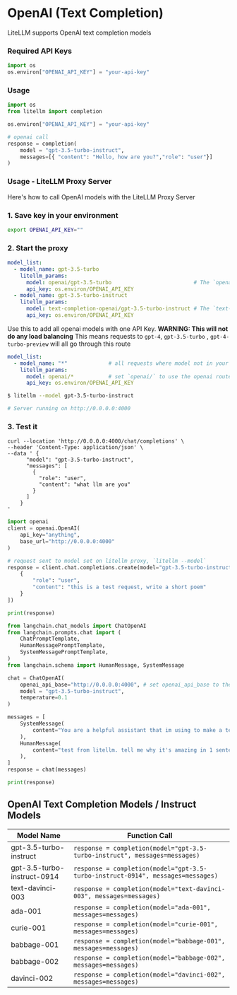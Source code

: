 


# OpenAI (Text Completion)

LiteLLM supports OpenAI text completion models

### Required API Keys

```python
import os 
os.environ["OPENAI_API_KEY"] = "your-api-key"
```

### Usage
```python
import os 
from litellm import completion

os.environ["OPENAI_API_KEY"] = "your-api-key"

# openai call
response = completion(
    model = "gpt-3.5-turbo-instruct", 
    messages=[{ "content": "Hello, how are you?","role": "user"}]
)
```

### Usage - LiteLLM Proxy Server

Here's how to call OpenAI models with the LiteLLM Proxy Server

### 1. Save key in your environment

```bash
export OPENAI_API_KEY=""
```

### 2. Start the proxy 

<Tabs>
<TabItem value="config" label="config.yaml">

```yaml
model_list:
  - model_name: gpt-3.5-turbo
    litellm_params:
      model: openai/gpt-3.5-turbo                          # The `openai/` prefix will call openai.chat.completions.create
      api_key: os.environ/OPENAI_API_KEY
  - model_name: gpt-3.5-turbo-instruct
    litellm_params:
      model: text-completion-openai/gpt-3.5-turbo-instruct # The `text-completion-openai/` prefix will call openai.completions.create
      api_key: os.environ/OPENAI_API_KEY
```
</TabItem>
<TabItem value="config-*" label="config.yaml - proxy all OpenAI models">

Use this to add all openai models with one API Key. **WARNING: This will not do any load balancing**
This means requests to `gpt-4`, `gpt-3.5-turbo` , `gpt-4-turbo-preview` will all go through this route 

```yaml
model_list:
  - model_name: "*"             # all requests where model not in your config go to this deployment
    litellm_params:
      model: openai/*           # set `openai/` to use the openai route
      api_key: os.environ/OPENAI_API_KEY
```
</TabItem>
<TabItem value="cli" label="CLI">

```bash
$ litellm --model gpt-3.5-turbo-instruct

# Server running on http://0.0.0.0:4000
```
</TabItem>

</Tabs>

### 3. Test it


<Tabs>
<TabItem value="Curl" label="Curl Request">

```shell
curl --location 'http://0.0.0.0:4000/chat/completions' \
--header 'Content-Type: application/json' \
--data ' {
      "model": "gpt-3.5-turbo-instruct",
      "messages": [
        {
          "role": "user",
          "content": "what llm are you"
        }
      ]
    }
'
```
</TabItem>
<TabItem value="openai" label="OpenAI v1.0.0+">

```python
import openai
client = openai.OpenAI(
    api_key="anything",
    base_url="http://0.0.0.0:4000"
)

# request sent to model set on litellm proxy, `litellm --model`
response = client.chat.completions.create(model="gpt-3.5-turbo-instruct", messages = [
    {
        "role": "user",
        "content": "this is a test request, write a short poem"
    }
])

print(response)

```
</TabItem>
<TabItem value="langchain" label="Langchain">

```python
from langchain.chat_models import ChatOpenAI
from langchain.prompts.chat import (
    ChatPromptTemplate,
    HumanMessagePromptTemplate,
    SystemMessagePromptTemplate,
)
from langchain.schema import HumanMessage, SystemMessage

chat = ChatOpenAI(
    openai_api_base="http://0.0.0.0:4000", # set openai_api_base to the LiteLLM Proxy
    model = "gpt-3.5-turbo-instruct",
    temperature=0.1
)

messages = [
    SystemMessage(
        content="You are a helpful assistant that im using to make a test request to."
    ),
    HumanMessage(
        content="test from litellm. tell me why it's amazing in 1 sentence"
    ),
]
response = chat(messages)

print(response)
```
</TabItem>
</Tabs>


## OpenAI Text Completion Models / Instruct Models

| Model Name          | Function Call                                      |
|---------------------|----------------------------------------------------|
| gpt-3.5-turbo-instruct | `response = completion(model="gpt-3.5-turbo-instruct", messages=messages)` |
| gpt-3.5-turbo-instruct-0914 | `response = completion(model="gpt-3.5-turbo-instruct-0914", messages=messages)` |
| text-davinci-003    | `response = completion(model="text-davinci-003", messages=messages)` |
| ada-001             | `response = completion(model="ada-001", messages=messages)` |
| curie-001           | `response = completion(model="curie-001", messages=messages)` |
| babbage-001         | `response = completion(model="babbage-001", messages=messages)` |
| babbage-002         | `response = completion(model="babbage-002", messages=messages)` |
| davinci-002         | `response = completion(model="davinci-002", messages=messages)` |
